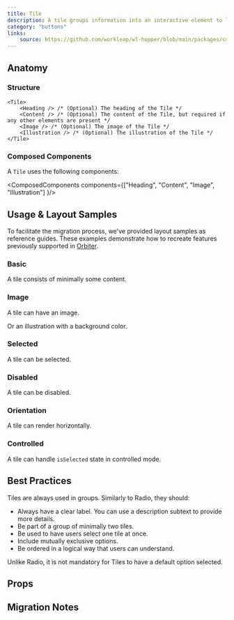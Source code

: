 ```yaml
---
title: Tile
description: A tile groups information into an interactive element to let users browse and take action on a group of related items.
category: "buttons"
links:
    source: https://github.com/workleap/wl-hopper/blob/main/packages/components/src/tile/src/Tile.tsx
---
```


<Example src="tile/docs/preview" isOpen />

## Anatomy

### Structure

```tsx
<Tile>
    <Heading /> /* (Optional) The heading of the Tile */
    <Content /> /* (Optional) The content of the Tile, but required if any other elements are present */
    <Image /> /* (Optional) The image of the Tile */
    <Illustration /> /* (Optional) The illustration of the Tile */
</Tile>
```

### Composed Components

A `Tile` uses the following components:

<ComposedComponents components={["Heading", "Content", "Image", "Illustration"] }/>

## Usage & Layout Samples

To facilitate the migration process, we've provided layout samples as reference guides. These examples demonstrate how to recreate features previously supported in [Orbiter](https://wl-orbiter-website.netlify.app/?path=/docs/tile--docs).

### Basic

A tile consists of minimally some content.

<Example src="tile/docs/migration/basic" />

### Image

A tile can have an image.

<Example src="tile/docs/migration/image" />

Or an illustration with a background color.

<Example src="tile/docs/migration/illustration" />

### Selected

A tile can be selected.

<Example src="tile/docs/migration/selected" />

### Disabled

A tile can be disabled.

<Example src="tile/docs/migration/disabled" />

### Orientation

A tile can render horizontally.

<Example src="tile/docs/migration/orientation" />

### Controlled

A tile can handle `isSelected` state in controlled mode.

<Example src="tile/docs/migration/controlled" />

## Best Practices

Tiles are always used in groups. Similarly to Radio, they should:

- Always have a clear label. You can use a description subtext to provide more details.
- Be part of a group of minimally two tiles.
- Be used to have users select one tile at once.
- Include mutually exclusive options.
- Be ordered in a logical way that users can understand.

Unlike Radio, it is not mandatory for Tiles to have a default option selected.

## Props

<PropTable component="Tile" />

## Migration Notes

<MigrateGuide src="tile/docs/migration-notes" />
